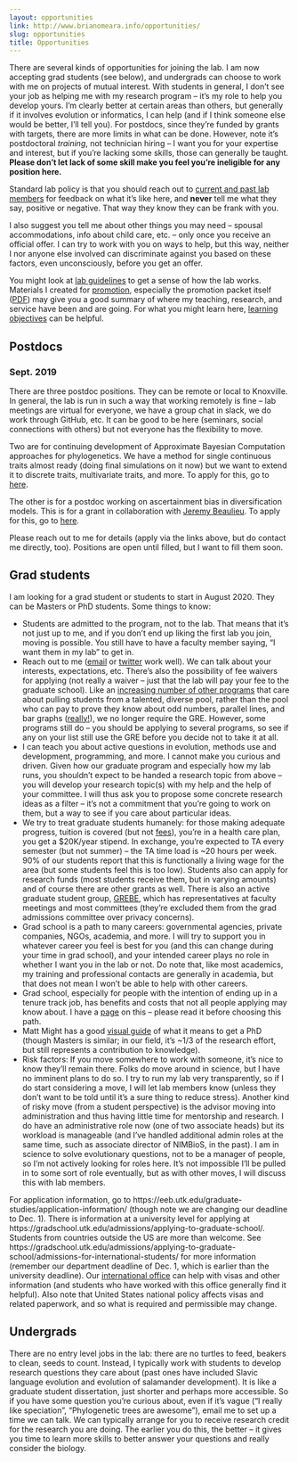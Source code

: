 ```yaml
---
layout: opportunities
link: http://www.brianomeara.info/opportunities/
slug: opportunities
title: Opportunities
---
```


There are several kinds of opportunities for joining the lab. I am now accepting grad students (see below), and undergrads can choose to work with me on projects of mutual interest. With students in general, I don't see your job as helping me with my research program -- it's my role to help you develop yours. I'm clearly better at certain areas than others, but generally if it involves evolution or informatics, I can help (and if I think someone else would be better, I'll tell you). For postdocs, since they're funded by grants with targets, there are more limits in what can be done. However, note it's postdoctoral *training*, not technician hiring -- I want you for your expertise and interest, but if you're lacking some skills, those can generally be taught. **Please don't let lack of some skill make you feel you're ineligible for any position here.**

Standard lab policy is that you should reach out to [current and past lab members](http://brianomeara.info/personnel.html) for feedback on what it's like here, and **never** tell me what they say, positive or negative. That way they know they can be frank with you.

I also suggest you tell me about other things you may need -- spousal accommodations, info about child care, etc. -- only once you receive an official offer. I can try to work with you on ways to help, but this way, neither I nor anyone else involved can discriminate against you based on these factors, even unconsciously, before you get an offer.

You might look at [lab guidelines](http://brianomeara.info/guidelines.html) to get a sense of how the lab works. Materials I created for [promotion](http://brianomeara.info/promotion.html), especially the promotion packet itself ([PDF](http://brianomeara.info/files/OMearaPromotionPacket.pdf)) may give you a good summary of where my teaching, research, and service have been and are going. For what you might learn here, [learning objectives](http://brianomeara.info/learningobjectives.html) can be helpful.

## Postdocs

### Sept. 2019

There are three postdoc positions. They can be remote or local to Knoxville. In general, the lab is run in such a way that working remotely is fine -- lab meetings are virtual for everyone, we have a group chat in slack, we do work through GitHub, etc. It can be good to be here (seminars, social connections with others) but not everyone has the flexibility to move.

Two are for continuing development of Approximate Bayesian Computation approaches for phylogenetics. We have a method for single continuous traits almost ready (doing final simulations on it now) but we want to extend it to discrete traits, multivariate traits, and more. To apply for this, go to [here](https://ut.taleo.net/careersection/ut_system/jobdetail.ftl?job=19000001LL&tz=GMT-04%3A00&tzname=America%2FNew_York).

The other is for a postdoc working on ascertainment bias in diversification models. This is for a grant in collaboration with [Jeremy Beaulieu](https://www.jeremybeaulieu.org/). To apply for this, go to [here](https://ut.taleo.net/careersection/ut_system/jobdetail.ftl?job=19000001LM&tz=GMT-04%3A00&tzname=America%2FNew_York).

Please reach out to me for details (apply via the links above, but do contact me directly, too). Positions are open until filled, but I want to fill them soon.

## Grad students

I am looking for a grad student or students to start in August 2020. They can be Masters or PhD students. Some things to know:

* Students are admitted to the program, not to the lab. That means that it's not just up to me, and if you don't end up liking the first lab you join, moving is possible. You still have to have a faculty member saying, "I want them in my lab" to get in.
* Reach out to me ([email](mailto:bomeara@utk.edu) or [twitter](https://twitter.com/omearabrian) work well). We can talk about your interests, expectations, etc. There's also the possibility of fee waivers for applying (not really a waiver -- just that the lab will pay your fee to the graduate school). Like an [increasing number of other programs](https://www.sciencemag.org/careers/2019/05/wave-graduate-programs-drop-gre-application-requirement) that care about pulling students from a talented, diverse pool, rather than the pool who can pay to prove they know about odd numbers, parallel lines, and bar graphs ([really!](https://www.ets.org/gre/revised_general/prepare/quantitative_reasoning/)), we no longer require the GRE. However, some programs still do -- you should be applying to several programs, so see if any on your list still use the GRE before you decide not to take it at all.
* I can teach you about active questions in evolution, methods use and development, programming, and more. I cannot make you curious and driven. Given how our graduate program and especially how my lab runs, you shouldn't expect to be handed a research topic from above -- you will develop your research topic(s) with my help and the help of your committee. I will thus ask you to propose some concrete research ideas as a filter -- it's not a commitment that you're going to work on them, but a way to see if you care about particular ideas.
* We try to treat graduate students humanely: for those making adequate progress, tuition is covered (but not [fees](https://onestop.utk.edu/tuition-detail/)), you're in a health care plan, you get a $20K/year stipend. In exchange, you're expected to TA every semester (but not summer) -- the TA time load is ~20 hours per week. 90% of our students report that this is functionally a living wage for the area (but some students feel this is too low). Students also can apply for research funds (most students receive them, but in varying amounts) and of course there are other grants as well. There is also an active graduate student group, [GREBE](https://grebeemail.wixsite.com/grebe), which has representatives at faculty meetings and most committees (they're excluded them from the grad admissions committee over privacy concerns).
* Grad school is a path to many careers: governmental agencies, private companies, NGOs, academia, and more. I will try to support you in whatever career you feel is best for you (and this can change during your time in grad school), and your intended career plays no role in whether I want you in the lab or not. Do note that, like most academics, my training and professional contacts are generally in academia, but that does not mean I won't be able to help with other careers.
* Grad school, especially for people with the intention of ending up in a tenure track job, has benefits and costs that not all people applying may know about. I have a [page](http://brianomeara.info/shouldyougotogradschool.html) on this -- please read it before choosing this path.
* Matt Might has a good [visual guide](http://matt.might.net/articles/phd-school-in-pictures/) of what it means to get a PhD (though Masters is similar; in our field, it's ~1/3 of the research effort, but still represents a contribution to knowledge).
* Risk factors: If you move somewhere to work with someone, it's nice to know they'll remain there. Folks do move around in science, but I have no imminent plans to do so. I try to run my lab very transparently, so if I do start considering a move, I will let lab members know (unless they don't want to be told until it's a sure thing to reduce stress). Another kind of risky move (from a student perspective) is the advisor moving into administration and thus having little time for mentorship and research. I do have an administrative role now (one of two associate heads) but its workload is manageable (and I've handled additional admin roles at the same time, such as associate director of NIMBioS, in the past). I am in science to solve evolutionary questions, not to be a manager of people, so I'm not actively looking for roles here. It's not impossible I'll be pulled in to some sort of role eventually, but as with other moves, I will discuss this with lab members.

For application information, go to https://eeb.utk.edu/graduate-studies/application-information/ (though note we are changing our deadline to Dec. 1). There is information at a university level for applying at https://gradschool.utk.edu/admissions/applying-to-graduate-school/. Students from countries outside the US are more than welcome. See https://gradschool.utk.edu/admissions/applying-to-graduate-school/admissions-for-international-students/ for more information (remember our department deadline of Dec. 1, which is earlier than the university deadline). Our [international office](https://international.utk.edu/) can help with visas and other information (and students who have worked with this office generally find it helpful). Also note that United States national policy affects visas and related paperwork, and so what is required and permissible may change.

## Undergrads

There are no entry level jobs in the lab: there are no turtles to feed, beakers to clean, seeds to count. Instead, I typically work with students to develop research questions they care about (past ones have included Slavic language evolution and evolution of salamander development). It is like a graduate student dissertation, just shorter and perhaps more accessible. So if you have some question you're curious about, even if it's vague ("I really like speciation", "Phylogenetic trees are awesome"), email me to set up a time we can talk. We can typically arrange for you to receive research credit for the research you are doing. The earlier you do this, the better -- it gives you time to learn more skills to better answer your questions and really consider the biology.
